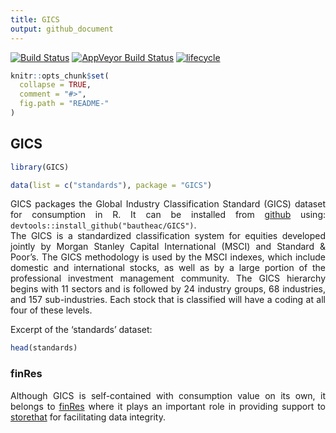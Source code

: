 ```yaml
---
title: GICS
output: github_document
---
```


[![Build Status](https://travis-ci.com/bautheac/GICS.svg?branch=master)](https://travis-ci.com/bautheac/GICS)
[![AppVeyor Build Status](https://ci.appveyor.com/api/projects/status/github/bautheac/GICS?branch=master&svg=true)](https://ci.appveyor.com/project/bautheac/GICS)
[![lifecycle](https://img.shields.io/badge/lifecycle-experimental-orange.svg)](https://www.tidyverse.org/lifecycle/#experimental)


<style> body {text-align: justify} </style>

<!-- README.md is generated from README.Rmd. Please edit that file -->

```r
knitr::opts_chunk$set(
  collapse = TRUE,
  comment = "#>",
  fig.path = "README-"
)
```

  
  
## GICS  


```r
library(GICS)

data(list = c("standards"), package = "GICS")
```

  
GICS packages the Global Industry Classification Standard (GICS) dataset for consumption in R. It can be installed from [github](https://github.com/bautheac/GICS/) using: `devtools::install_github("bautheac/GICS")`.  
The GICS is a standardized classification system for equities developed jointly by Morgan Stanley Capital International (MSCI) and Standard & Poor's. The GICS methodology is used by the MSCI indexes, which include domestic and international stocks, as well as by a large portion of the professional investment management community. The GICS hierarchy begins with 11 sectors and is followed by 24 industry groups, 68 industries, and 157 sub-industries. Each stock that is classified will have a coding at all four of these levels.

Excerpt of the 'standards' dataset:
```r
head(standards)
```


### finRes

Although GICS is self-contained with consumption value on its own, it belongs to [finRes](https://bautheac.github.io/finRes/) where it plays an important role in providing support to [storethat](https://github.io/bautheac/storethat/) for facilitating data integrity.



